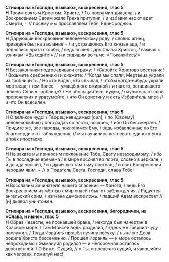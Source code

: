 **Стихира на «Господи, взываю», воскресения, глас 5**  
**Н** Твоим святым Крестом, Христе, / Ты посрамил диавола, / и Воскресением Своим жало Греха притупил, / и избавил нас от врат Смерти, − // посему мы прославляем Тебя, Единородный.

**Стихира на «Господи, взываю», воскресения, глас 5**  
**Н** Дару́ющий воскресение человеческому роду, / словно агнец, приведён был на заклание − / и устрашились Его князья ада, / 
и подняли́сь врата скорби, / ведь вошёл Царь Славы Христос, / взывая к узникам: «Выходи́те!» // и к сидящим во тьме: «Покажи́тесь!»

**Стихира на «Господи, взываю», воскресения, глас 5**  
**Н** Беззаконники подговаривали стражу: / «Скройте Христово восстание! / Возьмите сребренники и скажите: / “Когда мы спали, Мертвеца украли из гробницы”». / Но кто видел, кто слышал, / чтобы когда-нибудь украли мертвеца, / тем более — умащённого смирной / и нагого, оставившего пе́лены Свои в гробнице? / Не обольщайтесь, иудеи, / научитесь от слов пророческих и уразумейте, / что Он воистину и есть Избави́тель мира // и что Он всесилен.

**Стихира на «Господи, взываю», воскресения, глас 5**  
**Н** О великое чудо! / Творец невидимых [сил], / по [Своему] человеколюбию / пострадав по пло́ти, воскрес, / ибо Он бессмертен. / Придите же, все народы, покло́нимся Ему, / ведь избавленные по Его благосердию от заблуждения, // мы научились воспевать единого Бога в трёх ипостасях.

**Стихира на «Господи, взываю», воскресения, глас 5**  
**Н** На закате мы приносим поклонение Тебе, Свету незаходимому, / ибо Ты в последние времена́ / в мире воссиял во плоти, словно в зеркале, / и до ада нисшёл, / и царившую там тьму прогнал, / и свет Воскресения народам явил, − // о Податель Света, Господи, слава Тебе!


**Стихира на «Господи, взываю», воскресения, глас 5**  
**Н** Восславим Зачинателя нашего спасения — Христа, / ведь Его Воскресением из мёртвых мир спасён был от заблуждения. / Радуется ангельский сонм, / изгнана демонов ложь, / падший Адам воскресает // [и] дьявол уничтожен.

**Стихира на «Господи, взываю», воскресения, богородичен, на «Слава, и ныне», глас 5**  
**Н** Образ Невесты, не познавшей брака, / некогда был начертан в Красном море. / Там Моисей во́ды разделил, / здесь же Гавриил чуду послужил. / Тогда Израиль прошёл пучину по́суху, / ныне же Дева родила́ Христа бессеменно. / Прошёл Израиль — и море осталось непроходимо,/ Эмману́ил родился — и Непорочная осталась девственной. / О Боже, Сущий, // о Ты, и превечно сущий, и явившийся как человек, помилуй нас!
